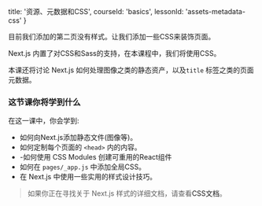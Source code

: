 
  title: '资源、元数据和CSS',
  courseId: 'basics',
  lessonId: 'assets-metadata-css'
}

目前我们添加的第二页没有样式。让我们添加一些CSS来装饰页面。

Next.js 内置了对CSS和Sass的支持，在本课程中，我们将使用CSS。

本课还将讨论 Next.js 如何处理图像之类的静态资产，以及`title` 标签之类的页面元数据。

### 这节课你将学到什么

在这一课中，你会学到:

- 如何向Next.js添加静态文件(图像等)。
- 如何定制每个页面的 `<head>` 内的内容。
- -如何使用 CSS Modules 创建可重用的React组件
- 如何在 `pages/_app.js` 中添加全局CSS。
- 在 Next.js 中使用一些实用的样式设计技巧。

> 如果你正在寻找关于 Next.js 样式的详细文档，请查看<Link href="/docs/[[...slug]]" as="/docs/basic-features/built-in-css-support"><a>CSS文档</a></Link>。


